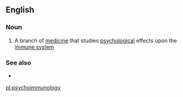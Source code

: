 ==English==

===Noun===
{{en-noun|-}}

# {{lb|en|medicine}} A branch of [[medicine]] that studies [[psychological]] effects upon the [[immune system]]

===See also===
* {{l|en|psychoneuroimmunology}}

[[pl:psychoimmunology]]